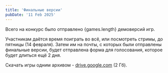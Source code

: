 ```yaml
---
title: 'Финальные версии'
pubDate: '11 Feb 2025'
---
```



Всего на конкурс было отправлено {games.length} демоверсий игр.

Участникам даётся время поиграть во всё, или посмотреть стримы, до пятницы (14 февраля). Затем им на почты, с которых были отправлены финальные версии, будет отправлена форма для голосования, которое будет длиться ещё 2 дня.

Скачать игры одним архивом - [drive.google.com](https://drive.google.com/file/d/1Z4SgYwIPZzSJbivHzMKMhb1XFcKNS3n9/view?usp=sharing) (2 Гб).

<GamesList gamesList={games} />
